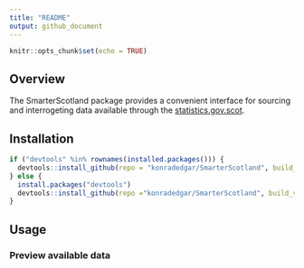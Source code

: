 ```yaml
---
title: "README"
output: github_document
---
```


```r
knitr::opts_chunk$set(echo = TRUE)
```

## Overview

The SmarterScotland package provides a convenient interface for sourcing and interrogeting data available through the [statistics.gov.scot](http://statistics.gov.scot).

## Installation

```r
if ("devtools" %in% rownames(installed.packages())) {
  devtools::install_github(repo = "konradedgar/SmarterScotland", build_vignettes = TRUE)
} else {
  install.packages("devtools")
  devtools::install_github(repo ="konradedgar/SmarterScotland", build_vignettes = TRUE)
}
```

## Usage

### Preview available data

